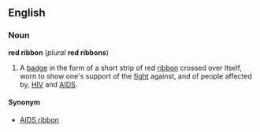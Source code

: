 ==English==
===Noun===
'''red ribbon''' (''plural'' '''red ribbons''')

#A [[badge]] in the form of a short strip of red [[ribbon]] crossed over itself, worn to show one's support of the [[fight]] against, and of people affected by, [[HIV]] and [[AIDS]].

====Synonym====
*[[AIDS ribbon]]